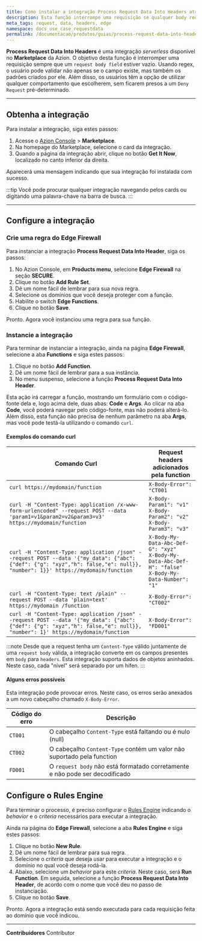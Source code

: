 ```yaml
---
title: Como instalar a integração Process Request Data Into Headers através do Marketplace da Azion
description: Esta função interrompe uma requisição se qualquer body request estiver vazio, usando regex para validar a existência e o padrão do campo.
meta_tags: request, data, headers, edge
namespace: docs_use_case_requestdata
permalink: /documentacao/produtos/guias/process-request-data-into-headers/
---
```


**Process Request Data Into Headers** é uma integração *serverless* disponível no **Marketplace** da Azion. O objetivo desta função é interromper uma requisição sempre que um `request body field` estiver vazio. Usando regex, o usuário pode validar não apenas se o campo existe, mas também os padrões criados por ele. Além disso, os usuários têm a opção de utilizar qualquer comportamento que escolherem, sem ficarem presos a um `Deny Request` pré-determinado.

---

## Obtenha a integração

Para instalar a integração, siga estes passos:

1. Acesse o [Azion Console](/pt-br/documentacao/produtos/guias/como-acessar-o-rtm/) > **Marketplace**.
2. Na homepage do Marketplace, selecione o card da integração.
3. Quando a página da integração abrir, clique no botão **Get It Now**, localizado no canto inferior da direita.

Aparecerá uma mensagem indicando que sua integração foi instalada com sucesso.

:::tip
Você pode procurar qualquer integração navegando pelos cards ou digitando uma palavra-chave na barra de busca.
:::

---

## Configure a integração

### Crie uma regra do Edge Firewall

Para instanciar a integração **Process Request Data Into Header**, siga os passos:

1. No Azion Console, em **Products menu**, selecione **Edge Firewall** na seção **SECURE**.
2. Clique no botão **Add Rule Set**.
3. Dê um nome fácil de lembrar para sua nova regra.
4. Selecione os domínios que você deseja proteger com a função.
5. Habilite o switch **Edge Functions**.
6. Clique no botão **Save**.

Pronto. Agora você instanciou uma regra para sua função.

### Instancie a integração

Para terminar de instanciar a integração, ainda na página **Edge Firewall**, selecione a aba **Functions** e siga estes passos:

1. Clique no botão **Add Function**.
2. Dê um nome fácil de lembrar para a sua instância.
3. No menu suspenso, selecione a função **Process Request Data Into Header**.

Esta ação irá carregar a função, mostrando um formulário com o código-fonte dela e, logo acima dele, duas abas: **Code** e **Args**. Ao clicar na aba **Code**, você poderá navegar pelo código-fonte, mas não poderá alterá-lo. Além disso, esta função não precisa de nenhum parâmetro na aba **Args**, mas você pode testá-la utilizando o comando `curl`.

#### Exemplos do comando curl

| Comando Curl                                                                                                                                                                | Request headers adicionados pela function                                                                |
|-----------------------------------------------------------------------------------------------------------------------------------------------------------------------------|------------------------------------------------------------------------------------------------------|
| `curl https://mydomain/function`                                                                                                                                            | `X-Body-Error": "CT001`                                                                              |
| `curl -H "Content-Type: application /x-www-form-urlencoded" --request POST --data 'param1=v1&param2=v2&param3=v3' https://mydomain/function`                                | `X-Body-Param1": "v1"` <br /> `X-Body-Param2": "v2"` <br /> `X-Body-Param3": "v3"`                                 |
| `curl -H "Content-Type: application /json" --request POST --data '{"my_data": {"abc": {"def": {"g": "xyz","h": false,"e": null}}, "number": 1}}' https://mydomain/function` | `X-Body-My-Data-Abc-Def-G": "xyz"` <br /> `X-Body-My-Data-Abc-Def-H": "false"` <br />`X-Body-My-Data-Number": "1"` |
| `curl -H "Content-Type: text /plain" --request POST --data 'plain=text' https://mydomain /function`                                                                         | `X-Body-Error": "CT002"`                                                                             |
| `curl -H "Content-Type: application /json" --request POST --data '{"my_data": {"abc": {"def": {"g": "xyz","h": false,"e": null}}, "number": 1}' https://mydomain/function`  | `X-Body-Error": "FD001"`                                                                             |

:::note
Desde que a request tenha um `Content-Type` válido juntamente de uma `request body` válida, a integração converte em os campos presentes em `body` para `headers`. Esta integração suporta dados de objetos aninhados. Neste caso, cada "nível" será separado por um hífen.
:::

#### Alguns erros possíveis

Esta integração pode provocar erros. Neste caso, os erros serão anexados a um novo cabeçalho chamado `X-Body-Error`.

| Código do erro | Descrição                                                                |
|------------|--------------------------------------------------------------------------------|
| `CT001`    | O cabeçalho `Content-Type` está faltando ou é nulo (null) |
| `CT002`    | O cabeçalho `Content-Type` contém um valor não suportado pela function |
| `FD001`    | O `request body` não está formatado corretamente e não pode ser decodificado |

## Configure o Rules Engine

Para terminar o processo, é preciso configurar o [Rules Engine](/pt-br/documentacao/produtos/edge-application/rules-engine/) indicando o *behavior* e o *criteria* necessários para executar a integração.

Ainda na página do **Edge Firewall**, selecione a aba **Rules Engine** e siga estes passos:

1. Clique no botão **New Rule**.
2. Dê um nome fácil de lembrar para sua regra.
3. Selecione o *criteria* que deseja usar para executar a integração e o domínio no qual você deseja rodá-la.
4. Abaixo, selecione um *behavior* para este *criteria*. Neste caso, será **Run Function**. Em seguida, selecione a função **Process Request Data Into Header**, de acordo com o nome que você deu no passo de instanciação.
5. Clique no botão **Save**.

Pronto. Agora a integração está sendo executada para cada requisição feita ao domínio que você indicou.






---


**Contribuidores** <ContributorList>Contributor</ContributorList>
